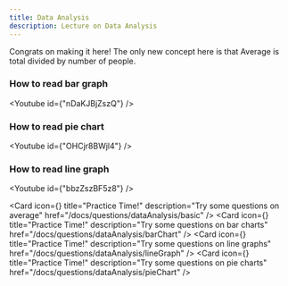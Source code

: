 ```yaml
---
title: Data Analysis
description: Lecture on Data Analysis
---
```




Congrats on making it here! The only new concept here is that Average is total divided by number of people.

### How to read bar graph

<Youtube id={"nDaKJBjZszQ"} />

### How to read pie chart

<Youtube id={"OHCjr8BWjl4"} />

### How to read line graph

<Youtube id={"bbzZszBF5z8"} />

<Cards>

<Card
  icon={<FileQuestion />}
  title="Practice Time!"
  description="Try some questions on average"
  href="/docs/questions/dataAnalysis/basic"
/>
<Card
  icon={<FileQuestion />}
  title="Practice Time!"
  description="Try some questions on bar charts"
  href="/docs/questions/dataAnalysis/barChart"
/>
<Card
  icon={<FileQuestion />}
  title="Practice Time!"
  description="Try some questions on line graphs"
  href="/docs/questions/dataAnalysis/lineGraph"
/>
<Card
  icon={<FileQuestion />}
  title="Practice Time!"
  description="Try some questions on pie charts"
  href="/docs/questions/dataAnalysis/pieChart"
/>
</Cards>
